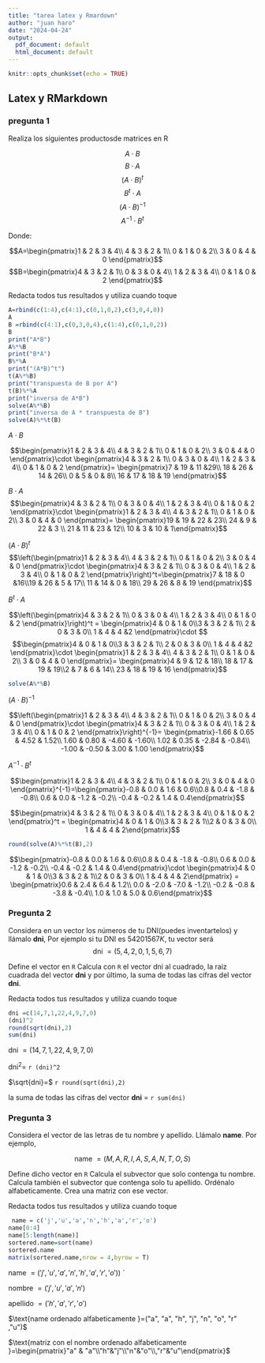 ```yaml
---
title: "tarea latex y Rmardown"
author: "juan haro"
date: "2024-04-24"
output:
  pdf_document: default
  html_document: default
---
```


```r
knitr::opts_chunk$set(echo = TRUE)
```

## Latex y RMarkdown 

### pregunta 1

Realiza los siguientes productosde matrices en R 

$$A\cdot B$$
$$B\cdot A$$ 
$$(A\cdot B)^t$$ 
$$B^t \cdot A$$ 
$$(A \cdot B)^{-1}$$ 
$$A^{-1}\cdot B^t $$ 

Donde: 

$$A=\begin{pmatrix}1 & 2 & 3 & 4\\ 4 & 3 & 2 & 1\\ 0 & 1 & 0 & 2\\ 3 & 0 & 4 & 0 \end{pmatrix}$$ 
$$B=\begin{pmatrix}4 & 3 & 2 & 1\\ 0 & 3 & 0 & 4\\ 1 & 2 & 3 & 4\\ 0 & 1 & 0 & 2 \end{pmatrix}$$ 

Redacta todos tus resultados y utiliza \LaTeX cuando toque 

```r
A=rbind(c(1:4),c(4:1),c(0,1,0,2),c(3,0,4,0))
A
B =rbind(c(4:1),c(0,3,0,4),c(1:4),c(0,1,0,2))
B
print("A*B")
A%*%B
print("B*A")
B%*%A
print("(A*B)^t")
t(A%*%B)
print("transpuesta de B por A")
t(B)%*%A
print("inversa de A*B")
solve(A%*%B)
print("inversa de A * transpuesta de B")
solve(A)%*%t(B)
``` 

$A\cdot B$ 

$$\begin{pmatrix}1 & 2 & 3 & 4\\ 4 & 3 & 2 & 1\\ 0 & 1 & 0 & 2\\ 3 & 0 & 4 & 0 \end{pmatrix}\cdot \begin{pmatrix}4 & 3 & 2 & 1\\ 0 & 3 & 0 & 4\\ 1 & 2 & 3 & 4\\ 0 & 1 & 0 & 2 \end{pmatrix}= \begin{pmatrix}7 & 19 & 11 &29\\ 18 & 26 & 14 & 26\\ 0 & 5 & 0 & 8\\ 16 & 17 & 18 & 19 \end{pmatrix}$$ 

$B\cdot A$ 
$$\begin{pmatrix}4 & 3 & 2 & 1\\ 0 & 3 & 0 & 4\\ 1 & 2 & 3 & 4\\ 0 & 1 & 0 & 2 \end{pmatrix}\cdot \begin{pmatrix}1 & 2 & 3 & 4\\ 4 & 3 & 2 & 1\\ 0 & 1 & 0 & 2\\ 3 & 0 & 4 & 0 \end{pmatrix}= \begin{pmatrix}19 & 19 & 22 & 23\\ 24 & 9 & 22 & 3 \\ 21 & 11 & 23 & 12\\ 10 & 3 & 10 & 1\end{pmatrix}$$ 

$(A\cdot B)^t$ 
$$\left(\begin{pmatrix}1 & 2 & 3 & 4\\ 4 & 3 & 2 & 1\\ 0 & 1 & 0 & 2\\ 3 & 0 & 4 & 0 \end{pmatrix}\cdot \begin{pmatrix}4 & 3 & 2 & 1\\ 0 & 3 & 0 & 4\\ 1 & 2 & 3 & 4\\ 0 & 1 & 0 & 2 \end{pmatrix}\right)^t=\begin{pmatrix}7 & 18 & 0 &16\\19 & 26 & 5 & 17\\ 11 & 14 & 0 & 18\\ 29 & 26 & 8 & 19 \end{pmatrix}$$ 

$B^t \cdot A$ 



$$\left(\begin{pmatrix}4 & 3 & 2 & 1\\ 0 & 3 & 0 & 4\\ 1 & 2 & 3 & 4\\ 0 & 1 & 0 & 2 \end{pmatrix}\right)^t = \begin{pmatrix}4 & 0 & 1 & 0\\3 & 3 & 2 & 1\\ 2 & 0 & 3 & 0\\ 1 & 4 & 4 &2 \end{pmatrix}\cdot $$ 
$$\begin{pmatrix}4 & 0 & 1 & 0\\3 & 3 & 2 & 1\\ 2 & 0 & 3 & 0\\ 1 & 4 & 4 &2 \end{pmatrix}\cdot \begin{pmatrix}1 & 2 & 3 & 4\\ 4 & 3 & 2 & 1\\ 0 & 1 & 0 & 2\\ 3 & 0 & 4 & 0 \end{pmatrix}= \begin{pmatrix}4 & 9 & 12 & 18\\ 18 & 17 & 19 & 19\\2 & 7 & 6 & 14\\ 23 & 18 & 19 & 16 \end{pmatrix}$$ 

```r
solve(A%*%B)
```




$(A\cdot B)^{-1}$ 

$$\left(\begin{pmatrix}1 & 2 & 3 & 4\\ 4 & 3 & 2 & 1\\ 0 & 1 & 0 & 2\\ 3 & 0 & 4 & 0 \end{pmatrix}\cdot \begin{pmatrix}4 & 3 & 2 & 1\\ 0 & 3 & 0 & 4\\ 1 & 2 & 3 & 4\\ 0 & 1 & 0 & 2 \end{pmatrix}\right)^{-1}= \begin{pmatrix}-1.66 & 0.65 & 4.52 & 1.52\\ 1.60 & 0.80 & -4.60 & -1.60\\ 1.02 & 0.35 & -2.84 & -0.84\\ -1.00 & -0.50 & 3.00 & 1.00 \end{pmatrix}$$ 

$A^{-1}\cdot B^t$ 



$$\begin{pmatrix}1 & 2 & 3 & 4\\ 4 & 3 & 2 & 1\\ 0 & 1 & 0 & 2\\ 3 & 0 & 4 & 0 \end{pmatrix}^{-1}=\begin{pmatrix}-0.8  & 0.0 & 1.6 & 0.6\\0.8 & 0.4 & -1.8 & -0.8\\ 0.6 & 0.0 & -1.2 & -0.2\\ -0.4 & -0.2 & 1.4 & 0.4\end{pmatrix}$$ 

$$\begin{pmatrix}4 & 3 & 2 & 1\\ 0 & 3 & 0 & 4\\ 1 & 2 & 3 & 4\\ 0 & 1 & 0 & 2 \end{pmatrix}^t = \begin{pmatrix}4 & 0 & 1 & 0\\3 & 3 & 2 & 1\\2 & 0 & 3 & 0\\ 1 & 4 & 4 & 2\end{pmatrix}$$ 

```r
round(solve(A)%*%t(B),2)
```


$$\begin{pmatrix}-0.8 &  0.0 & 1.6 & 0.6\\0.8 & 0.4 & -1.8 & -0.8\\ 0.6 & 0.0 & -1.2 & -0.2\\ -0.4 & -0.2 & 1.4 & 0.4\end{pmatrix}\cdot \begin{pmatrix}4 & 0 & 1 & 0\\3 & 3 & 2 & 1\\2 & 0 & 3 & 0\\ 1 & 4 & 4 & 2\end{pmatrix} = \begin{pmatrix}0.6 & 2.4 & 6.4 & 1.2\\ 0.0 & -2.0 & -7.0 & -1.2\\ -0.2 & -0.8 & -3.8 & -0.4\\ 1.0 & 1.0 & 5.0 & 0.6\end{pmatrix}$$ 

### Pregunta 2 

Considera en un vector los números de tu DNI(puedes inventartelos) y llámalo **dni**, Por ejemplo si tu DNI es $54201567K$, tu vector será 
$$\text{dni }=(5,4,2,0,1,5,6,7)$$ 

Define el vector en `R` Calcula con `R` el vector dni al cuadrado, la raiz cuadrada del vector **dni** y por último, la suma de todas las cifras del vector **dni**. 

Redacta todos tus resultados y utiliza \LaTeX cuando toque 

```r
dni =c(14,7,1,22,4,9,7,0)
(dni)^2
round(sqrt(dni),2)
sum(dni)
```

$\text{dni }= (14,7,1,22,4,9,7,0)$ 

$\text{dni}^2=$ `r (dni)^2` 

$\sqrt{dni}=$ `r round(sqrt(dni),2)` 

la suma de todas las cifras del vector **dni** = `r sum(dni)` 

### Pregunta 3 

Considera el vector de las letras de tu nombre y apellido. Llámalo **name**. Por ejemplo, 

$$\text{name }=(M,A,R,I,A,S,A,N,T,O,S)$$ 

Define dicho vector en `R` Calcula el subvector que solo contenga tu nombre. Calcula también el subvector que contenga solo tu apellido. Ordénalo alfabeticamente. Crea una matriz con ese vector. 

Redacta todos tus resultados y utiliza \LaTeX cuando toque 

```r
 name = c('j','u','a','n','h','a','r','o')
name[0:4]
name[5:length(name)]
sortered.name=sort(name)
sortered.name
matrix(sortered.name,nrow = 4,byrow = T)
``` 

$\text{name }=('j','u','a','n','h','a','r','o'))$ `

$\text{nombre }= ('j','u','a','n')$

$\text{apellido }=('h','a','r','o')$

$\text{name ordenado alfabeticamente }=("a", "a", "h", "j", "n", "o", "r" ,"u")$

$\text{matriz con el nombre ordenado alfabeticamente }=\begin{pmatrix}"a" & "a"\\"h"&"j"\\"n"&"o"\\,"r"&"u"\end{pmatrix}$ 
















